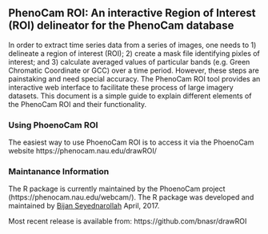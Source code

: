 ## PhenoCam ROI: An interactive Region of Interest (ROI) delineator for the PhenoCam database

In order to extract time series data from a series of images, one needs to 1) delineate a region of interest (ROI); 2) create a mask file identifying pixles of interest; and 3) calculate averaged values of particular bands (e.g. Green Chromatic Coordinate or GCC) over a time period. However, these steps are painstaking and need special accuracy. The PhenoCam ROI tool provides an interactive web interface to facilitate these process of large imagery datasets. This document is a simple guide to explain different elements of the PhenoCam ROI and their functionality.

### Using PhoenoCam ROI
The easiest way to use PhoenoCam ROI is to access it via the PhoenoCam website
https://phenocam.nau.edu/drawROI/

### Maintanance Information
The R package is currently maintained by the PhoenoCam project (https://phenocam.nau.edu/webcam/). 
The R package was developed and maintained by [Bijan Seyednarollah](https://github.com/bnasr) April, 2017.

Most recent release is available from: https://github.com/bnasr/drawROI

